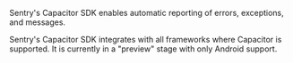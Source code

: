 <Note>

Sentry's Capacitor SDK enables automatic reporting of errors, exceptions, and messages.

Sentry's Capacitor SDK integrates with all frameworks where Capacitor is supported. It is currently in a "preview" stage with only Android support.

</Note>
